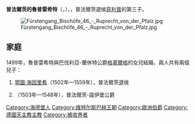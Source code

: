 {{Unreferenced|time=2021-01-29T09:00:51+00:00}}
'''普法爾茨的魯普雷希特'''（{{lang-de|Ruprecht von der Pfalz}}，{{bd|1481年|5月14日|1504年|8月20日}}），{{le|佛萊辛主教|List of bishops of Freising and archbishops of Munich and Freising}}，普法爾茨選侯[[菲利普_(普法爾茨選侯)|菲利普]]的第三子。

[[File:Fürstengang_Bischöfe_46_-_Ruprecht_von_der_Pfalz.jpg|thumb]]

== 家庭 ==
1499年，魯普雷希特與巴伐利亞-蘭休特公爵[[格奧爾格_(巴伐利亞)|格奧爾格]]的女兒{{le|巴伐利亞的伊莉莎白 (1478-1504)|Elisabeth of Bavaria (1478–1504)|伊莉莎白}}結婚，兩人共有兩個兒子：
# [[奥托·海因里希_(普法爾茨選侯)|鄂圖·海因里希]]（1502年—1559年），普法爾茨選侯
# {{le|菲利普 (普法爾茨-諾伊堡公爵)|Philip, Duke of Palatinate-Neuburg|菲利普}}（1503年—1548年），普法爾茨-諾伊堡公爵

[[Category:海德堡人|Category:海德堡人]]
[[Category:维特尔斯巴赫王朝|Category:维特尔斯巴赫王朝]]
[[Category:歐洲伯爵|Category:歐洲伯爵]]
[[Category:德國天主教主教|Category:德國天主教主教]]
[[Category:被收养者|Category:被收养者]]